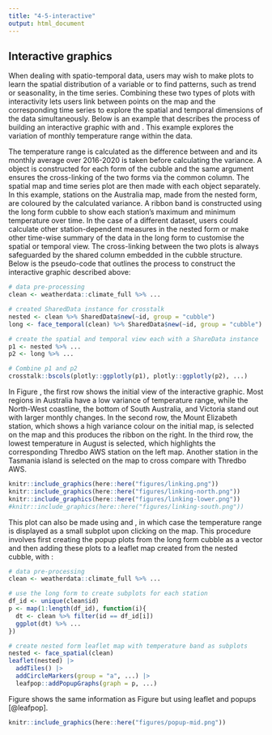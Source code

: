 ```yaml
---
title: "4-5-interactive"
output: html_document
---
```


## Interactive graphics

When dealing with spatio-temporal data, users may wish to make plots to learn the spatial distribution of a variable or to find patterns, such as trend or seasonality, in the time series. Combining these two types of plots with interactivity lets users link between points on the map and the corresponding time series to explore the spatial and temporal dimensions of the data simultaneously. Below is an example that describes the process of building an interactive graphic with \pkg{cubble} and \pkg{crosstalk}. This example explores the variation of monthly temperature range within the \code{weatherdata::climate_full} data.

The temperature range is calculated as the difference between \code{tmax} and \code{tmin} and its monthly average over 2016-2020 is taken before calculating the variance. A \code{SharedData} object is constructed for each form of the cubble and the same \code{group} argument ensures the cross-linking of the two forms via the common \code{id} column. The spatial map and time series plot are then made with each \code{SharedData} object separately. In this example, stations on the Australia map, made from the nested form, are coloured by the calculated variance. A ribbon band is constructed using the long form cubble to show each station's maximum and minimum temperature over time. In the case of a different dataset, users could calculate other station-dependent measures in the nested form or make other time-wise summary of the data in the long form to customise the spatial or temporal view. The cross-linking between the two plots is always safeguarded by the shared \code{id} column embedded in the cubble structure. Below is the pseudo-code that outlines the process to construct the interactive graphic described above:

``` r
# data pre-processing
clean <- weatherdata::climate_full %>% ...

# created SharedData instance for crosstalk
nested <- clean %>% SharedData$new(~id, group = "cubble")
long <- face_temporal(clean) %>% SharedData$new(~id, group = "cubble")

# create the spatial and temporal view each with a ShareData instance
p1 <- nested %>% ...
p2 <- long %>% ...

# Combine p1 and p2
crosstalk::bscols(plotly::ggplotly(p1), plotly::ggplotly(p2), ...)

```

In Figure \ref{fig:interactive-linking}, the first row shows the initial view of the interactive graphic. Most regions in Australia have a low variance of temperature range, while the North-West coastline, the bottom of South Australia, and Victoria stand out with larger monthly changes. In the second row, the Mount Elizabeth station, which shows a high variance colour on the initial map, is selected on the map and this produces the ribbon on the right. In the third row, the lowest temperature in August is selected, which highlights the corresponding Thredbo AWS station on the left map. Another station in the Tasmania island is selected on the map to cross compare with Thredbo AWS.

```r
knitr::include_graphics(here::here("figures/linking.png"))
knitr::include_graphics(here::here("figures/linking-north.png"))
knitr::include_graphics(here::here("figures/linking-lower.png"))
#knitr::include_graphics(here::here("figures/linking-south.png"))
```

This plot can also be made using \pkg{cubble} and \pkg{leaflet}, in which case the temperature range is displayed as a small subplot upon clicking on the map. This procedure involves first creating the popup plots from the long form cubble as a vector and then adding these plots to a leaflet map created from the nested cubble, with \code{leafpop::addPopupGraphs()}:

``` r
# data pre-processing
clean <- weatherdata::climate_full %>% ...

# use the long form to create subplots for each station
df_id <- unique(clean$id)
p <- map(1:length(df_id), function(i){
  dt <- clean %>% filter(id == df_id[i])
  ggplot(dt) %>% ...
})

# create nested form leaflet map with temperature band as subplots
nested <- face_spatial(clean)
leaflet(nested) |>
  addTiles() |>
  addCircleMarkers(group = "a", ...) |>
  leafpop::addPopupGraphs(graph = p, ...)

```

Figure \ref{fig:interactive-popup} shows the same information as Figure \ref{fig:interactive-linking} but using leaflet and popups [@leafpop].

```r
knitr::include_graphics(here::here("figures/popup-mid.png"))
```
